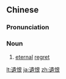 {{also|遗恨}}
==Chinese==
{{zh-forms|s=遗恨}}

===Pronunciation===
{{zh-pron
|m=yíhèn
|c=wai4 han6
|mn=qz,xm:ûi-hūn/zz:ûi-hīn/xm:î-hūn/zz:î-hīn
|cat=n
}}

===Noun===
{{zh-noun}}

# [[eternal]] [[regret]]

[[lt:遺恨]]
[[ja:遺恨]]
[[zh:遺恨]]